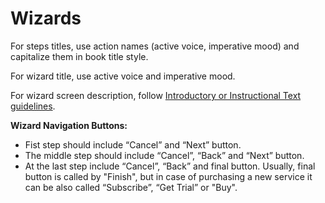 <Meta title="Content Guidelines/Wizards" />

# Wizards

For steps titles, use action names (active voice, imperative mood) and capitalize them in book title style. 

For wizard title, use active voice and imperative mood.

For wizard screen description, follow [Introductory or Instructional Text guidelines](../introductory-or-instructional-text).

**Wizard Navigation Buttons:**
* Fist step should include “Cancel” and “Next” button. 
* The middle step should include “Cancel”, “Back” and “Next” button.
* At the last step include “Cancel”, “Back” and final button. Usually, final button is called by "Finish", but in case of purchasing a new service it can be also called “Subscribe”, “Get Trial” or "Buy".  
